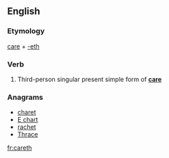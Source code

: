 ==English==

===Etymology===
[[care]] + [[-eth]]

===Verb===
{{head|en|verb form}}

# {{context|archaic|lang=en}} Third-person singular present simple form of '''[[care]]'''

===Anagrams===
* [[charet#English|charet]]
* [[E chart#English|E chart]]
* [[rachet#English|rachet]]
* [[Thrace#English|Thrace]]

[[fr:careth]]